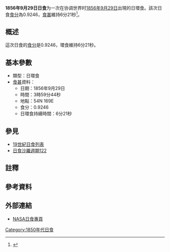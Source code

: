 {{Infobox Solar eclipse
| Year        = 1856
| Month       = 9
| Day         = 29
| Type        = 日環食
| Image       = SE1856Sep29A.gif
| Image size  = 200px
| Image intro = 1856年9月29日日環食路徑圖
  <!--   日食資料   -->
| Gamma       = 0.9420
| Mag         = 0.9246
| Saros       = [[日食沙羅週期122|122]]
| Saros total = 
| Saros seq   = 
  <!--     食甚     -->
| Duration    = 6分21秒
| Location    = 
| Coords      = 
| Width       = 831公里
  <!--   開始時間   -->
| Partial     = 
| Start type  = 
| Centre      = 
| Greatest    = 03:59:44
  <!--     倒數     -->
| hour        = 03
| minute      = 59
| second      = 44
| Duration_s  = 
}}
'''1856年9月29日日食'''为一次在协调世界时[[1856年|1856年]][[9月29日|9月29日]]出現的日環食。該次日食[[食分|食分]]為0.9246，[[食甚|食甚]]維持6分21秒<ref name="nasa_catalog_list">{{cite web |url=http://eclipse.gsfc.nasa.gov/SEcat5/SE1801-1900.html |title=Catalog of Solar Eclipses: 1801 to 1900 |language=en |publisher=[[NASA|NASA]] |accessdate=2009-07-26 |archiveurl=https://web.archive.org/web/20150112204733/http://eclipse.gsfc.nasa.gov/SEcat5/SE1801-1900.html |archivedate=2015-01-12 |deadurl=no }}</ref>。

== 概述 ==
這次日食的[[食分|食分]]是0.9246，環食維持6分21秒。

== 基本參數 ==
{{NoteUTC}}
* 類型：日環食
*[[食甚|食甚]]資料：
** 日期：1856年9月29日
** 時間：3時59分44秒 
** 地點：54N 169E
** 食分：0.9246
** 日環食持續時間：6分21秒

== 參見 ==
{{日食主題}}
* [[19世紀日食列表|19世紀日食列表]]
* [[日食沙羅週期122|日食沙羅週期122]]

== 註釋 ==
{{NoteFoot}}

== 參考資料 ==
{{reflist}}

== 外部連結 ==
* [http://eclipse.gsfc.nasa.gov/solar.html NASA日食專頁]{{Wayback|url=http://eclipse.gsfc.nasa.gov/solar.html |date=20190108200537 }}{{en icon}}

{{日食}}

[[Category:1850年代日食|Category:1850年代日食]]


{{Eclipse-stub}}
